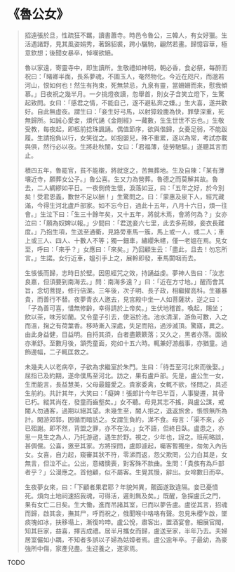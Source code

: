 # 《魯公女》

> 招遠張於旦，性疏狂不羈，讀書蕭寺。時邑令魯公，三韓人，有女好獵。生活遇諸野，見其風姿娟秀，著錦貂裘，跨小驪駒，翩然若畫。歸憶容華，極意欽想；後聞女暴卒，悼嘆欲絕。
>
> 魯以家遠，寄靈寺中，即生讀所。生敬禮如神明，朝必香，食必祭，每酹而祝曰：「睹卿半面，長系夢魂，不圖玉人，奄然物化。今近在咫尺，而邈若河山，恨如何也！然生有拘束，死無禁忌，九泉有靈，當姍姍而來，慰我傾慕。」日夜祝之幾半月。一夕挑燈夜讀，忽舉首，則女子含笑立燈下，生驚起致問。女曰：「感君之情，不能自己，遂不避私奔之嫌。」生大喜，遂共歡好。自此無虛夜。謂生曰：「妾生好弓馬，以射獐殺鹿為快，罪孽深重，死無歸所。如誠心愛妾，煩代誦《金剛經》一藏數，生生世世不忘也。」生敬受教，每夜起，即柩前捻珠諷誦。偶值節序，欲與偕歸，女憂足弱，不能跋履。生請抱負以行，女笑從之。如抱嬰兒，殊不重累，遂以為常，考試亦載與俱，然行必以夜。生將赴秋闈，女曰：「君福薄，徒勞馳驅。」遂聽其言而止。
>
> 積四五年，魯罷官，貧不能櫬，將就窆之，苦無葬地。生及自陳：「某有薄壤近寺，願葬女公子。」魯公喜。生又力為營葬。魯德之而莫解其故。魯去，二人綢繆如平日。一夜側倚生懷，淚落如豆，曰：「五年之好，於今別矣！受君恩義，數世不足以酬！」生驚問之。曰：「蒙惠及泉下人，經咒藏滿，今得生河北盧戶部家。如不忘今日，過此十五年，八月十六日，煩一往會。」生泣下曰：「生三十餘年矣，又十五年，將就木焉，會將何為？」女亦泣曰：「願為奴婢以報。」少間曰：「君送妾六七里，此去多荊棘，妾衣長難度。」乃抱生項，生送至通衢，見路旁車馬一簇，馬上或一人，或二人；車上或三人、四人、十數人不等；獨一鈿車，繡纓朱幰，僅一老媼在焉。見女至，呼曰：「來乎？」女應曰：「來矣。」乃回顧生云：「盡此，且去！勿忘所言。」生諾。女行近車，媼引手上之，展軨即發，車馬闐咽而去。
>
> 生悵悵而歸，志時日於壁。因思經咒之效，持誦益虔。夢神人告曰：「汝志良嘉，但須要到南海去。」問：南海多遠？」曰：「近在方寸地。」醒而會其旨，念切菩提，修行倍潔。三年後，次子明、長子政，相繼擢高科。生雖暴貴，而善行不替。夜夢青衣人邀去，見宮殿中坐一人如菩薩狀，逆之曰：「子為善可喜，惜無修齡，幸得請於上帝矣。」生伏地稽首。喚起，賜坐；飲以茶，味芳如蘭。又令童子引去，使浴於池。池水清潔，游魚可數，入之而溫，掬之有荷葉香。移時漸入深處，失足而陷，過涉滅頂。驚寤，異之。由此身益健，目益明。自捋其須，白者盡簌簌落；又久之，黑者亦落。面紋亦漸舒。至數月後，頷禿童面，宛如十五六時。輒兼好游戲事，亦猶童。過飾邊幅，二子輒匡救之。
>
> 未幾夫人以老病卒，子欲為求繼室於朱門。生曰：「待吾至河北來而後娶。」屈指已及約期，遂命僕馬至河北。訪之，果有盧戶部。先是，盧公生一女，生而能言，長益慧美，父母最鐘愛之。貴家委禽，女輒不欲，怪問之，具述生前約。共計其年，大笑曰：「癡婢！張郎計今年已半百，人事變遷，其骨已朽。縱其尚在，發童而齒壑矣。」女不聽。母見其志不搖，與盧公謀，戒閽人勿通客，過期以絕其望。未幾生至，閽人拒之，退返旅舍，悵恨無所為計。閑游郊郭，因循而暗訪之。女謂生負約，涕不食。母言：「渠不來，必已殂謝。即不然，背盟之罪，亦不在汝。」女不語，但終日臥。盧患之，亦思一見生之為人，乃托游遨，遇生於野。視之，少年也，訝之。班荊略談，甚倜儻。公喜，邀至其家。方將探問，盧即遽起，囑客暫獨坐，匆匆入內告女。女喜，自力起，窺審其狀不符，零涕而返，怨父欺罔，公力白其是，女無言，但泣不止。公出，意緒懊喪，對客殊不款曲。生問：「貴族有為戶部者乎？」公漫應之。首他顧，似不屬客。生覺其慢，辭出。女啼數日而卒。
>
> 生夜夢女來，曰：「下顧者果君耶？年貌舛異，覿面遂致違隔。妾已憂憤死。煩向土地祠速招我魂，可得活，遲則無及矣。」既醒，急探盧氏之門，果有女亡二日矣。生大慟，進而吊諸其室，已而以夢告盧。盧從其言，招魂而歸，啟其衾，撫其尸，呼而祝之，俄聞喉中咯咯有聲。忽見朱櫻乍啟，墜痰塊如冰，扶移塌上，漸復吟呻。盧公悅，肅客出，置酒宴會。細展官閥，知其巨家，益喜，擇吉成禮。居半月攜女而歸，盧送至家，半年乃去。夫婦居室儼如小耦，不知者多誤以子婦為姑嫜者焉。盧公逾年卒。子最幼，為豪強所中傷，家產兒盡。生迎養之，遂家焉。

TODO
